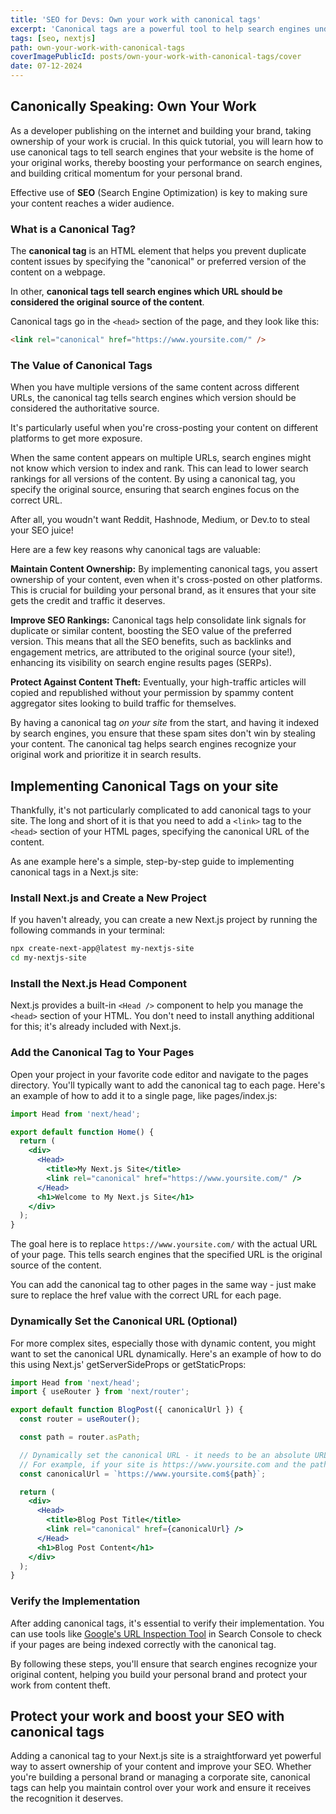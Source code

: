 ```yaml
---
title: 'SEO for Devs: Own your work with canonical tags'
excerpt: 'Canonical tags are a powerful tool to help search engines understand which version of a page is the original one. This can help you avoid duplicate content issues and ensure that your content gets the credit it deserves.'
tags: [seo, nextjs]
path: own-your-work-with-canonical-tags
coverImagePublicId: posts/own-your-work-with-canonical-tags/cover
date: 07-12-2024
---
```


## Canonically Speaking: Own Your Work

As a developer publishing on the internet and building your brand, taking ownership of your work is crucial. In this quick tutorial, you will learn how to use canonical tags to tell search engines that your website is the home of your original works, thereby boosting your performance on search engines, and building critical momentum for your personal brand.

Effective use of **SEO** (Search Engine Optimization) is key to making sure your content reaches a wider audience.

### What is a Canonical Tag?

The **canonical tag** is an HTML element that helps you prevent duplicate content issues by specifying the "canonical" or preferred version of the content on a webpage.

In other, **canonical tags tell search engines which URL should be considered the original source of the content**.

Canonical tags go in the `<head>` section of the page, and they look like this:

```html
<link rel="canonical" href="https://www.yoursite.com/" />
```

### The Value of Canonical Tags

When you have multiple versions of the same content across different URLs, the canonical tag tells search engines which version should be considered the authoritative source.

It's particularly useful when you're cross-posting your content on different platforms to get more exposure.

When the same content appears on multiple URLs, search engines might not know which version to index and rank. This can lead to lower search rankings for all versions of the content. By using a canonical tag, you specify the original source, ensuring that search engines focus on the correct URL.

After all, you woudn't want Reddit, Hashnode, Medium, or Dev.to to steal your SEO juice!

Here are a few key reasons why canonical tags are valuable:

**Maintain Content Ownership:** By implementing canonical tags, you assert ownership of your content, even when it's cross-posted on other platforms. This is crucial for building your personal brand, as it ensures that your site gets the credit and traffic it deserves.

**Improve SEO Rankings:** Canonical tags help consolidate link signals for duplicate or similar content, boosting the SEO value of the preferred version. This means that all the SEO benefits, such as backlinks and engagement metrics, are attributed to the original source (your site!), enhancing its visibility on search engine results pages (SERPs).

**Protect Against Content Theft:** Eventually, your high-traffic articles will copied and republished without your permission by spammy content aggregator sites looking to build traffic for themselves.

By having a canonical tag _on your site_ from the start, and having it indexed by search engines, you ensure that these spam sites don't win by stealing your content. The canonical tag helps search engines recognize your original work and prioritize it in search results.

## Implementing Canonical Tags on your site

Thankfully, it's not particularly complicated to add canonical tags to your site. The long and short of it is that you need to add a `<link>` tag to the `<head>` section of your HTML pages, specifying the canonical URL of the content.

As ane example here's a simple, step-by-step guide to implementing canonical tags in a Next.js site:

### Install Next.js and Create a New Project

If you haven't already, you can create a new Next.js project by running the following commands in your terminal:

```bash
npx create-next-app@latest my-nextjs-site
cd my-nextjs-site
```

### Install the Next.js Head Component

Next.js provides a built-in `<Head />` component to help you manage the `<head>` section of your HTML. You don't need to install anything additional for this; it's already included with Next.js.

### Add the Canonical Tag to Your Pages

Open your project in your favorite code editor and navigate to the pages directory. You'll typically want to add the canonical tag to each page. Here's an example of how to add it to a single page, like pages/index.js:

```jsx
import Head from 'next/head';

export default function Home() {
  return (
    <div>
      <Head>
        <title>My Next.js Site</title>
        <link rel="canonical" href="https://www.yoursite.com/" />
      </Head>
      <h1>Welcome to My Next.js Site</h1>
    </div>
  );
}
```

The goal here is to replace `https://www.yoursite.com/` with the actual URL of your page. This tells search engines that the specified URL is the original source of the content.

You can add the canonical tag to other pages in the same way - just make sure to replace the href value with the correct URL for each page.

### Dynamically Set the Canonical URL (Optional)

For more complex sites, especially those with dynamic content, you might want to set the canonical URL dynamically. Here's an example of how to do this using Next.js' getServerSideProps or getStaticProps:

```jsx
import Head from 'next/head';
import { useRouter } from 'next/router';

export default function BlogPost({ canonicalUrl }) {
  const router = useRouter();

  const path = router.asPath;

  // Dynamically set the canonical URL - it needs to be an absolute URL, so make sure to include the domain
  // For example, if your site is https://www.yoursite.com and the path is /blog/my-post, the canonical URL would be https://www.yoursite.com/blog/my-post
  const canonicalUrl = `https://www.yoursite.com${path}`;

  return (
    <div>
      <Head>
        <title>Blog Post Title</title>
        <link rel="canonical" href={canonicalUrl} />
      </Head>
      <h1>Blog Post Content</h1>
    </div>
  );
}
```

### Verify the Implementation

After adding canonical tags, it's essential to verify their implementation. You can use tools like [Google's URL Inspection Tool](https://support.google.com/webmasters/answer/9012289?hl=en) in Search Console to check if your pages are being indexed correctly with the canonical tag.

By following these steps, you'll ensure that search engines recognize your original content, helping you build your personal brand and protect your work from content theft.

## Protect your work and boost your SEO with canonical tags

Adding a canonical tag to your Next.js site is a straightforward yet powerful way to assert ownership of your content and improve your SEO. Whether you're building a personal brand or managing a corporate site, canonical tags can help you maintain control over your work and ensure it receives the recognition it deserves.
